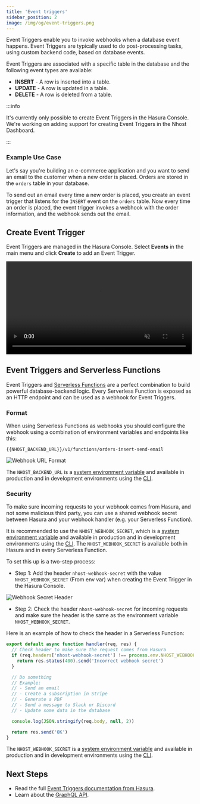 ```yaml
---
title: 'Event triggers'
sidebar_position: 2
image: /img/og/event-triggers.png
---
```


Event Triggers enable you to invoke webhooks when a database event happens. Event Triggers are typically used to do post-processing tasks, using custom backend code, based on database events.

Event Triggers are associated with a specific table in the database and the following event types are available:

- **INSERT** - A row is inserted into a table.
- **UPDATE** - A row is updated in a table.
- **DELETE** - A row is deleted from a table.

:::info

It's currently only possible to create Event Triggers in the Hasura Console. We're working on adding support for creating Event Triggers in the Nhost Dashboard.

:::

### Example Use Case

Let's say you're building an e-commerce application and you want to send an email to the customer when a new order is placed. Orders are stored in the `orders` table in your database.

To send out an email every time a new order is placed, you create an event trigger that listens for the `INSERT` event on the `orders` table. Now every time an order is placed, the event trigger invokes a webhook with the order information, and the webhook sends out the email.

## Create Event Trigger

Event Triggers are managed in the Hasura Console. Select **Events** in the main menu and click **Create** to add an Event Trigger.

<video width="99%" autoPlay muted loop controls="true">
  <source src="/videos/hasura-create-event-trigger.mp4" type="video/mp4" />
</video>

## Event Triggers and Serverless Functions

Event Triggers and [Serverless Functions](/serverless-functions) are a perfect combination to build powerful database-backend logic. Every Serverless Function is exposed as an HTTP endpoint and can be used as a webhook for Event Triggers.

### Format

When using Serverless Functions as webhooks you should configure the webhook using a combination of environment variables and endpoints like this:

```
{{NHOST_BACKEND_URL}}/v1/functions/orders-insert-send-email
```

![Webhook URL Format](/img/database/event-triggers/webhook-url-format.png)

The `NHOST_BACKEND_URL` is a [system environment variable](/platform/environment-variables#system-environment-variables) and available in production and in development environments using the [CLI](/cli).

### Security

To make sure incoming requests to your webhook comes from Hasura, and not some malicious third party, you can use a shared webhook secret between Hasura and your webhook handler (e.g. your Serverless Function).

It is recommended to use the `NHOST_WEBHOOK_SECRET`, which is a [system environment variable](/platform/environment-variables#system-environment-variables) and available in production and in development environments using the [CLI](/cli). The `NHOST_WEBHOOK_SECRET` is available both in Hasura and in every Serverless Function.

To set this up is a two-step process:

- Step 1: Add the header `nhost-webhook-secret` with the value `NHOST_WEBHOOK_SECRET` (From env var) when creating the Event Trigger in the Hasura Console.

![Webhook Secret Header](/img/database/event-triggers/webhook-secret-header.png)

- Step 2: Check the header `nhost-webhook-secret` for incoming requests and make sure the header is the same as the environment variable `NHOST_WEBHOOK_SECRET`.

Here is an example of how to check the header in a Serverless Function:

```js
export default async function handler(req, res) {
  // Check header to make sure the request comes from Hasura
  if (req.headers['nhost-webhook-secret'] !== process.env.NHOST_WEBHOOK_SECRET) {
    return res.status(400).send('Incorrect webhook secret')
  }

  // Do something
  // Example:
  // - Send an email
  // - Create a subscription in Stripe
  // - Generate a PDF
  // - Send a message to Slack or Discord
  // - Update some data in the database

  console.log(JSON.stringify(req.body, null, 2))

  return res.send('OK')
}
```

The `NHOST_WEBHOOK_SECRET` is a [system environment variable](/platform/environment-variables#system-environment-variables) and available in production and in development environments using the [CLI](/cli).

## Next Steps

- Read the full [Event Triggers documentation from Hasura](https://hasura.io/docs/latest/graphql/core/event-triggers/index/).
- Learn about the [GraphQL API](/graphql).
